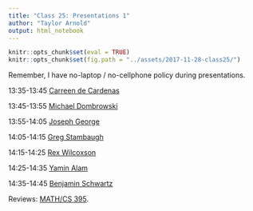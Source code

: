 ```yaml
---
title: "Class 25: Presentations 1"
author: "Taylor Arnold"
output: html_notebook
---
```


```r
knitr::opts_chunk$set(eval = TRUE)
knitr::opts_chunk$set(fig.path = "../assets/2017-11-28-class25/")
```

Remember, I have no-laptop / no-cellphone policy during presentations.

13:35-13:45	[Carreen de Cardenas](../assets/final_project/cardenas.html)

13:45-13:55	[Michael Dombrowski](../assets/final_project/michael_dombrowski.html)

13:55-14:05	[Joseph George](https://jjgccg.github.io/projects/allwiseML)

14:05-14:15	[Greg Stambaugh](../assets/final_project/stambaugh.html)

14:15-14:25	[Rex Wilcoxson](../assets/final_project/wilcoxson.html)

14:25-14:35	[Yamin Alam](../assets/final_project/alam.html)

14:35-14:45	[Benjamin Schwartz](../assets/final_project/schwartz.html)

Reviews: [MATH/CS 395](https://p3.courseval.net/etw/ets/et.asp?nxappid=0E2&nxmid=start).

